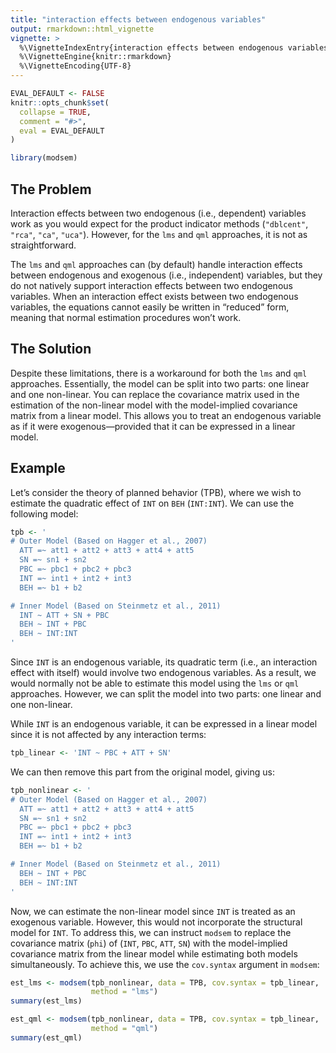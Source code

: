 ```yaml
---
title: "interaction effects between endogenous variables"
output: rmarkdown::html_vignette
vignette: >
  %\VignetteIndexEntry{interaction effects between endogenous variables}
  %\VignetteEngine{knitr::rmarkdown}
  %\VignetteEncoding{UTF-8}
---
```


```r
EVAL_DEFAULT <- FALSE
knitr::opts_chunk$set(
  collapse = TRUE,
  comment = "#>",
  eval = EVAL_DEFAULT
)
```

```r
library(modsem)
```

## The Problem

Interaction effects between two endogenous (i.e., dependent) variables work as you would expect for the product indicator methods (`"dblcent"`, `"rca"`, `"ca"`, `"uca"`). However, for the `lms` and `qml` approaches, it is not as straightforward.

The `lms` and `qml` approaches can (by default) handle interaction effects between endogenous and exogenous (i.e., independent) variables, but they do not natively support interaction effects between two endogenous variables. When an interaction effect exists between two endogenous variables, the equations cannot easily be written in "reduced" form, meaning that normal estimation procedures won't work.

## The Solution

Despite these limitations, there is a workaround for both the `lms` and `qml` approaches. Essentially, the model can be split into two parts: one linear and one non-linear. You can replace the covariance matrix used in the estimation of the non-linear model with the model-implied covariance matrix from a linear model. This allows you to treat an endogenous variable as if it were exogenous—provided that it can be expressed in a linear model.

## Example

Let's consider the theory of planned behavior (TPB), where we wish to estimate the quadratic effect of `INT` on `BEH` (`INT:INT`). We can use the following model:

```r
tpb <- ' 
# Outer Model (Based on Hagger et al., 2007)
  ATT =~ att1 + att2 + att3 + att4 + att5
  SN =~ sn1 + sn2
  PBC =~ pbc1 + pbc2 + pbc3
  INT =~ int1 + int2 + int3
  BEH =~ b1 + b2

# Inner Model (Based on Steinmetz et al., 2011)
  INT ~ ATT + SN + PBC
  BEH ~ INT + PBC 
  BEH ~ INT:INT
'
```

Since `INT` is an endogenous variable, its quadratic term (i.e., an interaction effect with itself) would involve two endogenous variables. As a result, we would normally not be able to estimate this model using the `lms` or `qml` approaches. However, we can split the model into two parts: one linear and one non-linear.

While `INT` is an endogenous variable, it can be expressed in a linear model since it is not affected by any interaction terms:

```r
tpb_linear <- 'INT ~ PBC + ATT + SN'
```

We can then remove this part from the original model, giving us:

```r
tpb_nonlinear <- ' 
# Outer Model (Based on Hagger et al., 2007)
  ATT =~ att1 + att2 + att3 + att4 + att5
  SN =~ sn1 + sn2
  PBC =~ pbc1 + pbc2 + pbc3
  INT =~ int1 + int2 + int3
  BEH =~ b1 + b2

# Inner Model (Based on Steinmetz et al., 2011)
  BEH ~ INT + PBC 
  BEH ~ INT:INT
'
```

Now, we can estimate the non-linear model since `INT` is treated as an exogenous variable. However, this would not incorporate the structural model for `INT`. To address this, we can instruct `modsem` to replace the covariance matrix (`phi`) of (`INT`, `PBC`, `ATT`, `SN`) with the model-implied covariance matrix from the linear model while estimating both models simultaneously. To achieve this, we use the `cov.syntax` argument in `modsem`:

```r
est_lms <- modsem(tpb_nonlinear, data = TPB, cov.syntax = tpb_linear, 
                  method = "lms")
summary(est_lms)

est_qml <- modsem(tpb_nonlinear, data = TPB, cov.syntax = tpb_linear, 
                  method = "qml")
summary(est_qml)
```

